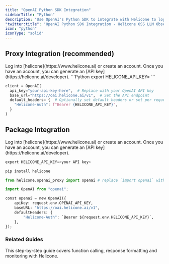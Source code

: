 ```yaml
---
title: "OpenAI Python SDK Integration"
sidebarTitle: "Python"
description: "Use OpenAI's Python SDK to integrate with Helicone to log your OpenAI usage."
"twitter:title": "OpenAI Python SDK Integration - Helicone OSS LLM Observability"
icon: "python"
iconType: "solid"
---
```


## Proxy Integration (recommended)

<Steps>
  <Step title="Create an account + Generate an API Key">
    Log into [helicone](https://www.helicone.ai) or create an account. Once you have an account, you
    can generate an [API key](https://helicone.ai/developer).
  </Step>
  <Step title="Set HELICONE_API_KEY as an environment variable">
```Python
export HELICONE_API_KEY=<your API key>
```

  </Step>
  <Step title="Modify the base path and add a Helicone-Auth header">
<CodeGroup>

```Python OpenAI v1+
client = OpenAI(
  api_key="your-api-key-here",  # Replace with your OpenAI API key
  base_url="https://oai.helicone.ai/v1",  # Set the API endpoint
  default_headers= {  # Optionally set default headers or set per request (see below)
    "Helicone-Auth": f"Bearer {HELICONE_API_KEY}",
  }
)
```

</CodeGroup>
  </Step>
</Steps>

## Package Integration

<Steps>
  <Step title="Create an account + Generate an API Key">
    Log into [helicone](https://www.helicone.ai) or create an account. Once you have an account, you
    can generate an [API key](https://helicone.ai/developer).
  </Step>
  <Step title="Set HELICONE_API_KEY as an environment variable">

```Python
export HELICONE_API_KEY=<your API key>
```

  </Step>
  <Step title="Install the Helicone package">

```Python
pip install helicone
```

  </Step>
  <Step title="Modify OpenAI import to use Helicone">

```Python
from helicone.openai_proxy import openai # replace `import openai` with this line
```

  </Step>
  <Step title="That's it! You're ready to start logging with Helicone. Here's an example of using Helicone along with our advanced features as parameters">

```Python
import OpenAI from "openai";

const openai = new OpenAI({
    apiKey: request.env.OPENAI_API_KEY,
    baseURL: "https://oai.helicone.ai/v1",
    defaultHeaders: {
        "Helicone-Auth": `Bearer ${request.env.HELICONE_API_KEY}`,
    },
});

```

  </Step>
</Steps>

### Related Guides

<CardGroup cols={1}>
  <Card
    title="Building a chatbot with OpenAI structured outputs"
    icon="lightbulb"
    href="/guides/cookbooks/openai-structured-outputs"
    iconType="light"
    vertical
  >
    This step-by-step guide covers function calling, response formatting and
    monitoring with Helicone.
  </Card>
</CardGroup>
